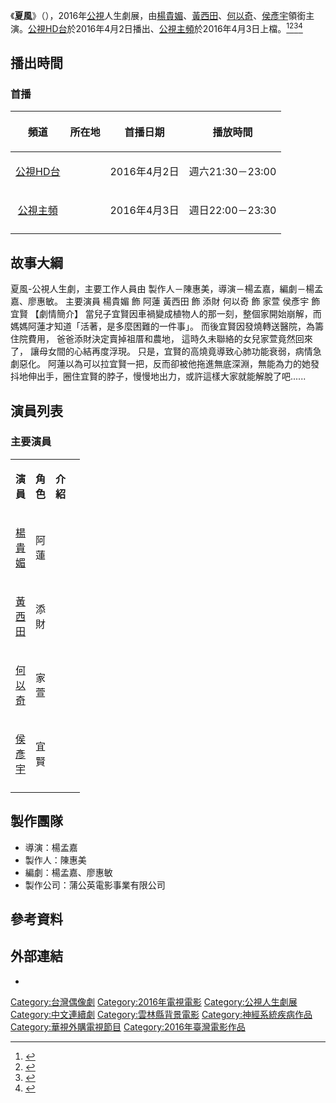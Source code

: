 {{expand|time=2016-03-28T05:02:21+00:00}}
{{refimprove|time=2016-03-28T05:02:21+00:00}}
{{Infobox Television
| show_name            = 夏風
| original_name        = 
| image                =
| caption              = 
| show_name_2          = 
| genre                = [[人生劇展|人生劇展]]、[[電視電影|電視電影]]
| format               = 
| creator              = 
| director             = 楊孟嘉
| writer               = 楊孟嘉、廖惠敏
| creative_director    = 
| presenter            =
| starring             = {{Nowrap begin}}[[楊貴媚|楊貴媚]]、[[黃西田|黃西田]]、[[何以奇|何以奇]]、[[侯彥宇|侯彥宇]]{{Nowrap end}}
| judges               = 
| voices               = 
| narrated             = 
| theme_music_composer = 
| opentheme            =
| endtheme             = 
| composer             = 
| country              = {{ROC-TW}}
| language             = [[國語|國語]]
| num_seasons          = <!-- or num_series -->
| num_episodes         = 
| list_episodes        = 
| slogan               = 
| executive_producer   = 
| supervising_producer = 
| producer             = 陳惠美 
| editor               = 
| location             = {{ROC-TW}}
| cinematography       =
| camera               = 
| runtime              = 90分鐘（含[[廣告|廣告]]）
| company              = {{Nowrap begin}}蒲公英電影事業有限公司{{Nowrap end}}
| distributor          = 
| last_aired           = 
| channel              = [[公視HD台|公視HD台]]
| picture_format       = 高畫質 1920X[[1080i|1080i]]電視電影
| audio_format         = [[立體聲|立體聲]]
| first_run            = {{TWN}}
| aired                = {{start date|2016|04|02}}
| channel_1            = [[公視主頻|公視主頻]]
| picture_format_1     = 高畫質 1920X[[1080i|1080i]]電視電影
| audio_format_1       = [[立體聲|立體聲]]
| first_run_1          = {{TWN}}
| aired_1              = {{start date|2016|04|03}}
| status               = 
| preceded_by          = 
| followed_by          = 
| related              =
| website              = 
| production_website   = 
| imdb_id              = 
}}
《'''夏風'''》（{{lang-en|''' '''}}），2016年[[公視|公視]]人生劇展，由[[楊貴媚|楊貴媚]]、[[黃西田|黃西田]]、[[何以奇|何以奇]]、[[侯彥宇|侯彥宇]]領銜主演。[[公視HD台|公視HD台]]於2016年4月2日播出、[[公視主頻|公視主頻]]於2016年4月3日上檔。<ref>{{Cite web |url=http://www.epochtimes.com/b5/15/10/13/n4549171.htm |title=公視「夏風」雲林開鏡 縣長探班 |accessdate=2016-03-28 |archive-date=2015-11-17 |archive-url=https://web.archive.org/web/20151117224444/http://www.epochtimes.com/b5/15/10/13/n4549171.htm |dead-url=no }}</ref><ref>{{Cite web |url=http://www.chinatimes.com/realtimenews/20151013003194-260404 |title=探討長照問題 公視《夏風》劇雲林開拍 |accessdate=2016-03-28 |archive-date=2016-04-13 |archive-url=https://web.archive.org/web/20160413070657/http://www.chinatimes.com/realtimenews/20151013003194-260404 |dead-url=no }}</ref><ref>{{Cite web |url=http://www.cna.com.tw/news/aloc/201510130221-1.aspx |title=公視單元劇雲林開鏡 探討長照議題 |accessdate=2016-03-28 |archive-date=2016-02-01 |archive-url=https://web.archive.org/web/20160201072841/http://www.cna.com.tw/news/aloc/201510130221-1.aspx |dead-url=no }}</ref><ref>{{Cite web |url=http://news.ltn.com.tw/news/local/paper/923443 |title=「夏風」元長開鏡 李進勇探班 |accessdate=2016-03-28 |archive-date=2017-03-05 |archive-url=https://web.archive.org/web/20170305002039/http://news.ltn.com.tw/news/local/paper/923443 |dead-url=no }}</ref>

== 播出時間 ==
=== 首播 ===
{{UTC+8}}
{| class="wikitable" style="text-align:center"
|-  
! 頻道 || 所在地 || 首播日期 || 播放時間
|- 
|<center>[[公視HD台|公視HD台]]||<center>{{TWN}}||<center>2016年4月2日||<center>週六21:30－23:00
|-
|<center>[[公視主頻|公視主頻]]||<center>{{TWN}}||<center>2016年4月3日||<center>週日22:00－23:30
|-
|}
== 故事大綱 ==
	
夏風-公視人生劇，主要工作人員由
製作人－陳惠美，導演－楊孟嘉，編劇－楊孟嘉、廖惠敏。
主要演員
楊貴媚 飾 阿蓮 
黃西田 飾 添財 
何以奇 飾 家萱 
侯彥宇 飾 宜賢 
【劇情簡介】
當兒子宜賢因車禍變成植物人的那一刻，整個家開始崩解，而媽媽阿蓮才知道「活著，是多麼困難的一件事」。
而後宜賢因發燒轉送醫院，為籌住院費用，
爸爸添財決定賣掉祖厝和農地，
這時久未聯絡的女兒家萱竟然回來了，
讓母女間的心結再度浮現。
只是，宜賢的高燒竟導致心肺功能衰弱，病情急劇惡化。
阿蓮以為可以拉宜賢一把，反而卻被他拖進無底深淵，無能為力的她發抖地伸出手，圈住宜賢的脖子，慢慢地出力，或許這樣大家就能解脫了吧......

== 演員列表 ==
=== 主要演員 ===
{|class="wikitable" width="100%"
|- style="background:green; color:snow" align=center 
|width="8%"|'''演員''' || width="9%"|'''角色''' || width="46%"|'''介紹'''
|-
|<center>[[楊貴媚|楊貴媚]]||<center>阿蓮||
|-
|<center>[[黃西田|黃西田]]||<center>添財||
|-
|<center>[[何以奇|何以奇]]||<center>家萱||
|-
|<center>[[侯彥宇|侯彥宇]]||<center>宜賢||
|-
|}
== 製作團隊 ==
* 導演：楊孟嘉
* 製作人：陳惠美
* 編劇：楊孟嘉、廖惠敏
* 製作公司：蒲公英電影事業有限公司
==參考資料==
{{Reflist}}
== 外部連結 ==
*{{facebook|ptslifestory|公視人生劇展}}
{{電視節目的變遷
|電視台={{flagicon|Taiwan}} [[公視HD台|公視HD台]]
|播放檔次=週六21:30－23:00
|節目名稱=夏風<br>（2016年4月2日）
|上一節目=[[靠近|靠近]]<br>（2016年3月26日）
|下一節目=[[衣櫃裡的貓|衣櫃裡的貓]]<br>（2016年4月9日）
}}
{{電視節目的變遷
|電視台={{flagicon|Taiwan}} [[公視主頻|公視主頻]]
|播放檔次=週日22:00－23:30
|節目名稱=夏風<br>（2016年4月3日）
|上一節目=[[靠近|靠近]]<br>（2016年3月27日）
|下一節目=[[衣櫃裡的貓|衣櫃裡的貓]]<br>（2016年4月10日）
}}
{{電視節目的變遷
|電視台   = {{TWN}} [[緯來電影台|緯來電影台]] [[人生劇展|人生劇展]]
|播放檔次  = 週三21:00－23:00
|節目名稱  = 夏風<br>（2017年10月11日）
|上一節目  = [[征子_(公視人生劇展)|征子 (公視人生劇展)]]<br>（2017年9月27日）
|下一節目  = [[海豬仔|海豬仔]]<br>（2017年10月18日）<br>21:00－22:30
}}
{{電視節目的變遷
|電視台   = {{TWN}} [[華視主頻|華視主頻]]
|播放檔次  = 星期日 22:00 - 23:45
|節目名稱  = 夏風<br>（2018年6月17日）
|上一節目  = [[結婚，不結婚|結婚，不結婚]]<br>（2018年6月10日）
|下一節目  = [[阿嬤上街頭|阿嬤上街頭]]<br>（2018年6月24日） 
}}
{{公視人生劇展}}
[[Category:台灣偶像劇|Category:台灣偶像劇]]
[[Category:2016年電視電影|Category:2016年電視電影]]
[[Category:公視人生劇展|Category:公視人生劇展]]
[[Category:中文連續劇|Category:中文連續劇]]
[[Category:雲林縣背景電影|Category:雲林縣背景電影]]
[[Category:神經系統疾病作品|Category:神經系統疾病作品]]
[[Category:華視外購電視節目|Category:華視外購電視節目]]
[[Category:2016年臺灣電影作品|Category:2016年臺灣電影作品]]
